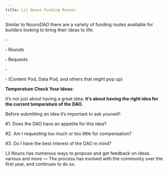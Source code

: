 ```yaml
---
title: Lil Nouns Funding Routes
---
```


Similar to NounsDAO there are a variety of funding routes available for builders looking to bring their ideas to life:

▫ <Nutshell children="On-chain Proposals" glossaryEntry="content/glossary/Lil-Nouns-On-chain-Propoals.mdx" />&#x20;

▫ <Nutshell children="Prop.House" glossaryEntry="content/glossary/prop_house.mdx" /> Rounds

▫ <Nutshell children="Lil Funding" glossaryEntry="content/glossary/CH4-Lil-Funding.mdx" />  Requests

▫ <Nutshell children="Lil Sister Fund" glossaryEntry="content/glossary/Lil-Sisters-Fund.mdx" />&#x20;

▫ <Nutshell children="Pods" glossaryEntry="content/glossary/Pods.mdx" /> (Content Pod, Data Pod, and others that might pop up)

**Temperature Check Your Ideas:**

It’s not just about having a great idea; **it’s about having the right idea for the current temperature of the DAO.**

Before submitting an idea it’s important to ask yourself:

\#1. Does the DAO have an appetite for this idea?

\#2. Am I requesting too much or too little for compensation?

\#3. Do I have the best interest of the DAO in mind?

Lil Nouns has numerous ways to propose and get feedback on ideas. <Nutshell children="PropLot," glossaryEntry="content/glossary/proplot.mdx" /> various <Nutshell children="Discord channels," glossaryEntry="content/glossary/discord.mdx" /> and more — The process has evolved with the community over the first year, and continues to do so.
